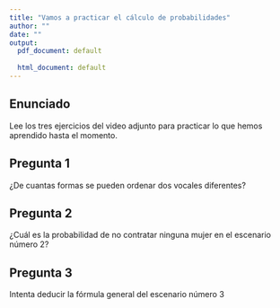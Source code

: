 ```yaml
---
title: "Vamos a practicar el cálculo de probabilidades"
author: ""
date: ""
output:
  pdf_document: default
              
  html_document: default
---
```


<!-- Después de lectura 34: Más ejemplos de probabilidad en finanzas y negocios -->

## Enunciado

Lee los tres ejercicios del video adjunto para practicar lo que hemos aprendido hasta el momento.


## Pregunta 1
¿De cuantas formas se pueden ordenar dos vocales diferentes?

## Pregunta 2
¿Cuál es la probabilidad de no contratar ninguna mujer en el escenario número 2?

## Pregunta 3
Intenta deducir la fórmula general del escenario número 3